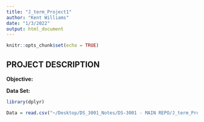 ```yaml
---
title: "J_term_Project1"
author: "Kent Williams"
date: "1/3/2022"
output: html_document
---
```


```r
knitr::opts_chunk$set(echo = TRUE)
```

## PROJECT DESCRIPTION

**Objective:**


**Data Set:**

```r
library(dplyr)
```




```r
Data = read.csv("~/Desktop/DS_3001_Notes/DS-3001 - MAIN REPO/J_term_Project1/College_Data_Project.csv")
```



